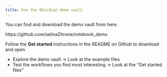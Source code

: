 ```yaml
---
title: Use the Obsidian demo vault
---
```


You can find and download the demo vault from here:

https://github.com/selinaZitrone/notebook_demo

Follow the **Get started** instructions in the README on Github to download and open

- Explore the demo vault -> Look at the example files
- Test the workflows you find most interesting -> Look at the "Get started files"